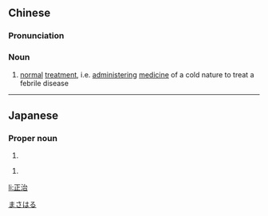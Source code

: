 ==Chinese==
{{zh-forms}}

===Pronunciation===
{{zh-pron
|m=zhèngzhì
|c=zing3 zi6
|cat=noun
}}

===Noun===
{{zh-noun}}

# {{lb|zh|TCM}} [[normal]] [[treatment]], i.e. [[administer]]ing [[medicine]] of a cold nature to treat a febrile disease

----

==Japanese==
{{ja-kanjitab|正|治}}

===Proper noun===
{{ja-pos|proper|まさじ}}

# {{given name|male|lang=ja}}

{{ja-pos|proper|まさはる}}

# {{given name|male|lang=ja}}

[[Category:Japanese male given names|まさはる]]

[[li:正治]]